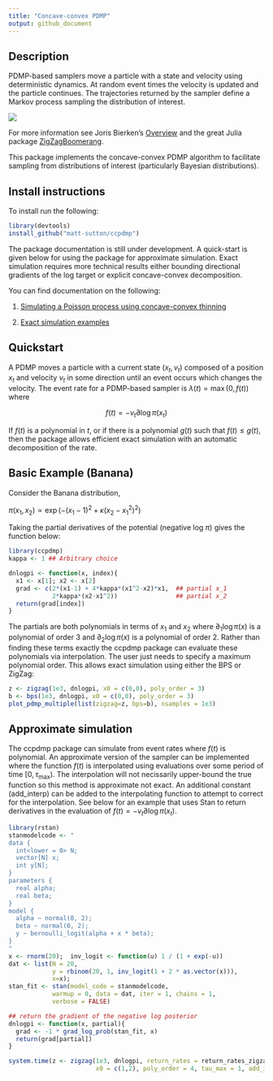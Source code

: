 ---
title: "Concave-convex PDMP"
output: github_document
---

## Description

PDMP-based samplers move a particle with a state and velocity using deterministic dynamics. At random event times the velocity is updated and the particle continues. The trajectories returned by the sampler define a Markov process sampling the distribution of interest. 

![](animations/ZigZag.gif)

For more information see Joris Bierken's [Overview](https://diamweb.ewi.tudelft.nl/~joris/pdmps.html) and the great Julia package [ZigZagBoomerang](https://github.com/mschauer/ZigZagBoomerang.jl).

This package implements the concave-convex PDMP algorithm to facilitate sampling from distributions of interest (particularly Bayesian distributions). 

## Install instructions

To install run the following:

```{r, eval=FALSE}
library(devtools)
install_github("matt-sutton/ccpdmp")
```

The package documentation is still under development. A quick-start is given below for using the package for approximate simulation. Exact simulation requires more technical results either bounding directional gradients of the log target or explicit concave-convex decomposition. 

You can find documentation on the following:

1. [Simulating a Poisson process using concave-convex thinning](experiments/simulating-poisson-process.md)

2. [Exact simulation examples](experiments/exact-thinning.md)

## Quickstart

A PDMP moves a particle with a current state $(x_t,v_t)$ composed of a position $x_t$ and velocity $v_t$ in some direction until an event occurs which changes the velocity. The event rate for a PDMP-based sampler is $\lambda(t) = \max(0, f(t))$ where

$$
f(t) = -v_t\partial \log \pi(x_t)
$$

If $f(t)$ is a polynomial in $t$, or if there is a polynomial $g(t)$ such that $f(t)\leq g(t)$, then the package allows efficient exact simulation with an automatic decomposition of the rate.

## Basic Example (Banana)

Consider the Banana distribution,

$\pi(x_1,x_2) \propto \exp(-(x_1-1)^2+\kappa(x_2-x_1^2)^2)$

Taking the partial derivatives of the potential (negative log $\pi$) gives the function below:

```{r}
library(ccpdmp)
kappa <- 1 ## Arbitrary choice

dnlogpi <- function(x, index){
  x1 <- x[1]; x2 <- x[2]
  grad <- c(2*(x1-1) + 4*kappa*(x1^2-x2)*x1,  ## partial x_1
            2*kappa*(x2-x1^2))                ## partial x_2
  return(grad[index])
}
```

The partials are both polynomials in terms of $x_1$ and $x_2$ where $\partial_1 \log \pi(x)$ is a polynomial of order 3 and $\partial_2 \log \pi(x)$ is a polynomial of order 2. Rather than finding these terms exactly the ccpdmp package can evaluate these polynomials via interpolation. The user just needs to specify a maximum polynomial order. This allows exact simulation using either the BPS or ZigZag:

```{r}
z <- zigzag(1e3, dnlogpi, x0 = c(0,0), poly_order = 3) 
b <- bps(1e3, dnlogpi, x0 = c(0,0), poly_order = 3) 
plot_pdmp_multiple(list(zigzag=z, bps=b), nsamples = 1e3)
```

## Approximate simulation

The ccpdmp package can simulate from event rates where $f(t)$ is polynomial. An approximate version of the sampler can be implemented where the function $f(t)$ is interpolated using evaluations over some period of time $[0,\tau_{\max})$. The interpolation will not necissarily upper-bound the true function so this method is approximate not exact. An additional constant (add_interp) can be added to the interpolating function to attempt to correct for the interpolation. See below for an example that uses Stan to return derivatives in the evaluation of $f(t) = -v_t\partial \log \pi(x_t)$. 

```{r}
library(rstan)
stanmodelcode <- "
data {
  int<lower = 0> N;
  vector[N] x;
  int y[N];
}
parameters {
  real alpha;
  real beta;
}
model {
  alpha ~ normal(0, 2);
  beta ~ normal(0, 2);
  y ~ bernoulli_logit(alpha + x * beta);
}
"
x <- rnorm(20);  inv_logit <- function(u) 1 / (1 + exp(-u))
dat <- list(N = 20, 
            y = rbinom(20, 1, inv_logit(1 + 2 * as.vector(x))), 
            x=x); 
stan_fit <- stan(model_code = stanmodelcode,
            warmup = 0, data = dat, iter = 1, chains = 1, 
            verbose = FALSE) 

## return the gradient of the negative log posterior
dnlogpi <- function(x, partial){
  grad <- -1 * grad_log_prob(stan_fit, x) 
  return(grad[partial])
}

system.time(z <- zigzag(1e3, dnlogpi, return_rates = return_rates_zigzag,
                        x0 = c(1,2), poly_order = 4, tau_max = 1, add_interp = .1)) 
```
